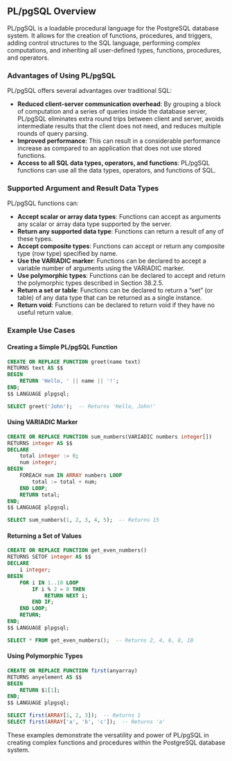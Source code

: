 ## PL/pgSQL Overview

PL/pgSQL is a loadable procedural language for the PostgreSQL database system. It allows for the creation of functions, procedures, and triggers, adding control structures to the SQL language, performing complex computations, and inheriting all user-defined types, functions, procedures, and operators.

### Advantages of Using PL/pgSQL

PL/pgSQL offers several advantages over traditional SQL:

- **Reduced client-server communication overhead**: By grouping a block of computation and a series of queries inside the database server, PL/pgSQL eliminates extra round trips between client and server, avoids intermediate results that the client does not need, and reduces multiple rounds of query parsing.
- **Improved performance**: This can result in a considerable performance increase as compared to an application that does not use stored functions.
- **Access to all SQL data types, operators, and functions**: PL/pgSQL functions can use all the data types, operators, and functions of SQL.

### Supported Argument and Result Data Types

PL/pgSQL functions can:

- **Accept scalar or array data types**: Functions can accept as arguments any scalar or array data type supported by the server.
- **Return any supported data type**: Functions can return a result of any of these types.
- **Accept composite types**: Functions can accept or return any composite type (row type) specified by name.
- **Use the VARIADIC marker**: Functions can be declared to accept a variable number of arguments using the VARIADIC marker.
- **Use polymorphic types**: Functions can be declared to accept and return the polymorphic types described in Section 38.2.5.
- **Return a set or table**: Functions can be declared to return a “set” (or table) of any data type that can be returned as a single instance.
- **Return void**: Functions can be declared to return void if they have no useful return value.

### Example Use Cases

#### Creating a Simple PL/pgSQL Function

```sql
CREATE OR REPLACE FUNCTION greet(name text)
RETURNS text AS $$
BEGIN
    RETURN 'Hello, ' || name || '!';
END;
$$ LANGUAGE plpgsql;

SELECT greet('John');  -- Returns 'Hello, John!'
```

#### Using VARIADIC Marker

```sql
CREATE OR REPLACE FUNCTION sum_numbers(VARIADIC numbers integer[])
RETURNS integer AS $$
DECLARE
    total integer := 0;
    num integer;
BEGIN
    FOREACH num IN ARRAY numbers LOOP
        total := total + num;
    END LOOP;
    RETURN total;
END;
$$ LANGUAGE plpgsql;

SELECT sum_numbers(1, 2, 3, 4, 5);  -- Returns 15
```

#### Returning a Set of Values

```sql
CREATE OR REPLACE FUNCTION get_even_numbers()
RETURNS SETOF integer AS $$
DECLARE
    i integer;
BEGIN
    FOR i IN 1..10 LOOP
        IF i % 2 = 0 THEN
            RETURN NEXT i;
        END IF;
    END LOOP;
    RETURN;
END;
$$ LANGUAGE plpgsql;

SELECT * FROM get_even_numbers();  -- Returns 2, 4, 6, 8, 10
```

#### Using Polymorphic Types

```sql
CREATE OR REPLACE FUNCTION first(anyarray)
RETURNS anyelement AS $$
BEGIN
    RETURN $1[1];
END;
$$ LANGUAGE plpgsql;

SELECT first(ARRAY[1, 2, 3]);  -- Returns 1
SELECT first(ARRAY['a', 'b', 'c']);  -- Returns 'a'
```

These examples demonstrate the versatility and power of PL/pgSQL in creating complex functions and procedures within the PostgreSQL database system.
